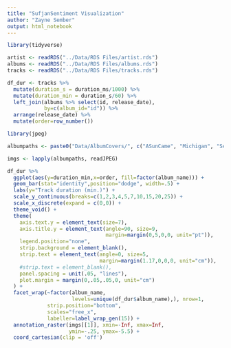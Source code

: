 ```yaml
---
title: "SufjanSentiment Visualization"
author: "Zayne Sember"
output: html_notebook
---
```


```r
library(tidyverse)
```

```r
artist <- readRDS("../Data/RDS Files/artist.rds")
albums <- readRDS("../Data/RDS Files/albums.rds")
tracks <- readRDS("../Data/RDS Files/tracks.rds")
```

```r
df_dur <- tracks %>% 
  mutate(duration_s = duration_ms/1000) %>% 
  mutate(duration_min = duration_s/60) %>% 
  left_join(albums %>% select(id, release_date), 
            by=c(album_id="id")) %>% 
  arrange(release_date) %>% 
  mutate(order=row_number())

library(jpeg)

albumpaths <- paste0("Data/AlbumCovers/", c("ASunCame", "Michigan", "SevenSwans", "Illinois", "TheAvalanche", "TheAgeOfAdz", "AllDelightedPeople", "CarrieAndLowell", "TheAscension", "ABeginnersMind"), ".jpg")

imgs <- lapply(albumpaths, readJPEG)

df_dur %>% 
  ggplot(aes(y=duration_min,x=order, fill=factor(album_name))) +
  geom_bar(stat="identity",position="dodge", width=.5) +
  labs(y="Track duration (min.)") +
  scale_y_continuous(breaks=c(1,2,3,4,5,7,10,15,20,25)) +
  scale_x_discrete(expand = c(0,0)) +
  theme_void() +
  theme(
    axis.text.y = element_text(size=7),
    axis.title.y = element_text(angle=90, size=9, 
                                margin=margin(0,5,0,0, unit="pt")),
    legend.position="none",
    strip.background = element_blank(),
    strip.text = element_text(angle=0, size=5, 
                              margin=margin(1.17,0,0,0, unit="cm")),
    #strip.text = element_blank(),
    panel.spacing = unit(.05, "lines"),
    plot.margin = margin(0,.05,.05,0, unit="cm")
  ) +
  facet_wrap(~factor(album_name, 
                     levels=unique(df_dur$album_name),), nrow=1, 
             strip.position="bottom",
             scales="free_x",
             labeller=label_wrap_gen(15)) +
  annotation_raster(imgs[[1]], xmin=-Inf, xmax=Inf,
                    ymin=-.25, ymax=-5.5) +
  coord_cartesian(clip = 'off')
  
```






